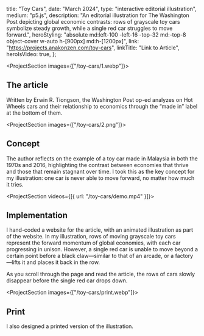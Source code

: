

  title: "Toy Cars",
  date: "March 2024",
  type: "interactive editorial illustration",
  medium: "p5.js",
  description:
    "An editorial illustration for The Washington Post depicting global economic contrasts: rows of grayscale toy cars symbolize steady growth, while a single red car struggles to move forward.",
  heroStyling:
    "absolute md:left-100 -left-16 -top-32 md:-top-8 object-cover w-auto h-[900px] md:h-[1200px]",
  link: "https://projects.anakonzen.com/toy-cars",
  linkTitle: "Link to Article",
  heroIsVideo: true,
};

<ProjectSection images={["/toy-cars/1.webp"]}>

## The article

Written by Erwin R. Tiongson, the Washington Post op-ed analyzes on Hot Wheels
cars and their relationship to economics through the “made in” label at the
bottom of them.

</ProjectSection>

<ProjectSection images={["/toy-cars/2.png"]}>

## Concept

The author reflects on the example of a toy car made in Malaysia in both the
1970s and 2016, highlighting the contrast between economies that thrive and
those that remain stagnant over time. I took this as the key concept for my
illustration: one car is never able to move forward, no matter how much it
tries.

</ProjectSection>

<ProjectSection videos={[{ url: "/toy-cars/demo.mp4" }]}>

## Implementation

I hand-coded a website for the article, with an animated illustration as part of
the website. In my illustration, rows of moving grayscale toy cars represent the
forward momentum of global economies, with each car progressing in unison.
However, a single red car is unable to move beyond a certain point before a
black claw—similar to that of an arcade, or a factory—lifts it and places it
back in the row.

As you scroll through the page and read the article, the rows of cars slowly
disappear before the single red car drops down.

<SecButton
  label="link to article"
  href="https://projects.anakonzen.com/toy-cars"
/>

</ProjectSection>

<ProjectSection images={["/toy-cars/print.webp"]}>

## Print

I also designed a printed version of the illustration.

</ProjectSection>
